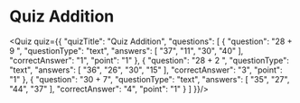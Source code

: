 <h1>Quiz Addition</h1>

<Quiz quiz={{
  "quizTitle": "Quiz Addition",
  "questions": [
    {
      "question": "28 + 9 ",
      "questionType": "text",
      "answers": [
        "37",
        "11",
        "30",
        "40"
      ],
      "correctAnswer": "1",
      "point": "1"
    },
    {
      "question": "28 + 2 ",
      "questionType": "text",
      "answers": [
        "36",
        "26",
        "30",
        "15"
      ],
      "correctAnswer": "3",
      "point": "1"
    },
    {
      "question": "30 + 7",
      "questionType": "text",
      "answers": [
        "35",
        "27",
        "44",
        "37"
      ],
      "correctAnswer": "4",
      "point": "1"
    }
  ]
}}/>